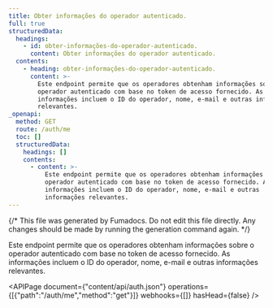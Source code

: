 ```yaml
---
title: Obter informações do operador autenticado.
full: true
structuredData:
  headings:
    - id: obter-informações-do-operador-autenticado.
      content: Obter informações do operador autenticado.
  contents:
    - heading: obter-informações-do-operador-autenticado.
      content: >-
        Este endpoint permite que os operadores obtenham informações sobre o
        operador autenticado com base no token de acesso fornecido. As
        informações incluem o ID do operador, nome, e-mail e outras informações
        relevantes.
_openapi:
  method: GET
  route: /auth/me
  toc: []
  structuredData:
    headings: []
    contents:
      - content: >-
          Este endpoint permite que os operadores obtenham informações sobre o
          operador autenticado com base no token de acesso fornecido. As
          informações incluem o ID do operador, nome, e-mail e outras
          informações relevantes.
---
```


{/* This file was generated by Fumadocs. Do not edit this file directly. Any changes should be made by running the generation command again. */}

Este endpoint permite que os operadores obtenham informações sobre o operador autenticado com base no token de acesso fornecido. As informações incluem o ID do operador, nome, e-mail e outras informações relevantes.

<APIPage document={"content/api/auth.json"} operations={[{"path":"/auth/me","method":"get"}]} webhooks={[]} hasHead={false} />